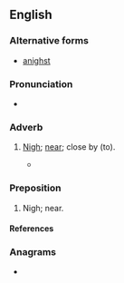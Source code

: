 ==English==

===Alternative forms===
* [[anighst]] {{qualifier|obsolete}}

===Pronunciation===
* {{IPA|en|/əˈnai/}}

===Adverb===
{{en-adv}}

# {{lb|en|archaic}} [[nigh|Nigh]]; [[near]]; close by (to).
#* {{quote-book|en|year=1954|title=The Two Towers|author=J.R.R. Tolkien|passage=Rest you quiet till I come; and may no foul creature come '''anigh''' you.}}

===Preposition===
{{en-prep}}

# {{lb|en|archaic}} Nigh; near.

====References====
{{R:Century 1911}}

===Anagrams===
* {{anagrams|en|a=aghin|Ghani|Hagin|ahing|ghani|hangi}}
